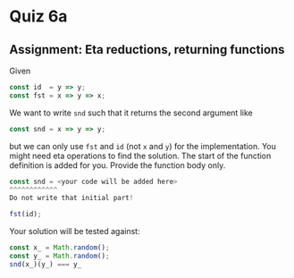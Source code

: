 # Quiz 6a

## Assignment: Eta reductions, returning functions

Given

```javascript copy
const id  = y => y;
const fst = x => y => x;
```
We want to write `snd` such that it returns the second argument like

```javascript copy
const snd = x => y => y;
```
but we can only use `fst` and `id` (not `x` and `y`) for the implementation.
You might need eta operations to find the solution.
The start of the function definition is added for you. Provide the function body only.

```javascript copy
const snd = <your code will be added here>
^^^^^^^^^^^^
Do not write that initial part!
```

```javascript copy showLineNumbers filename="Solution"
fst(id);
```

Your solution will be tested against:
```javascript copy
const x_ = Math.random();
const y_ = Math.random();
snd(x_)(y_) === y_
```